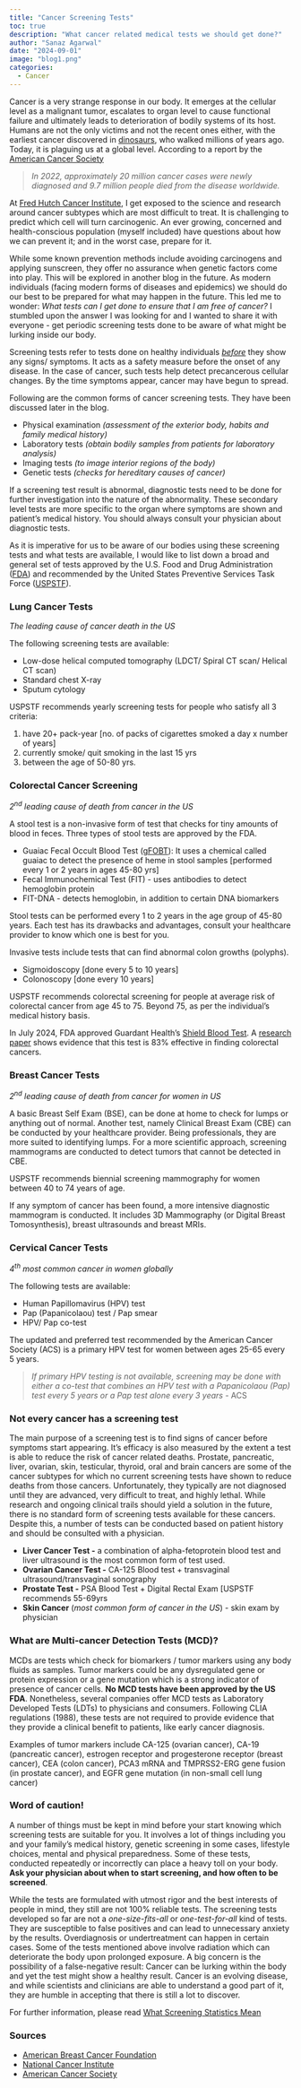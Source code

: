 ```yaml
---
title: "Cancer Screening Tests"
toc: true
description: "What cancer related medical tests we should get done?"
author: "Sanaz Agarwal"
date: "2024-09-01"
image: "blog1.png"
categories:
  - Cancer
---
```


Cancer is a very strange response in our body. It emerges at the cellular level as a malignant tumor, escalates to organ level to cause functional failure and ultimately leads to deterioration of bodily systems of its host. Humans are not the only victims and not the recent ones either, with the earliest cancer discovered in [dinosaurs](https://www.thelancet.com/journals/lanonc/article/PIIS1470-2045(20)30171-6/abstract), who walked millions of years ago. Today, it is plaguing us at a global level. According to a report by the [American Cancer Society](https://www.cancer.org/content/dam/cancer-org/research/cancer-facts-and-statistics/global-cancer-facts-and-figures/global-cancer-facts-and-figures-2024.pdf)

> *In 2022, approximately 20 million cancer cases were newly diagnosed and 9.7 million people died from the disease worldwide.*

At [Fred Hutch Cancer Institute](https://www.fredhutch.org/en.html), I get exposed to the science and research around cancer subtypes which are most difficult to treat. It is challenging to predict which cell will turn carcinogenic. An ever growing, concerned and health-conscious population (myself included) have questions about how we can prevent it; and in the worst case, prepare for it.

While some known prevention methods include avoiding carcinogens and applying sunscreen, they offer no assurance when genetic factors come into play. This will be explored in another blog in the future. As modern individuals (facing modern forms of diseases and epidemics) we should do our best to be prepared for what may happen in the future. This led me to wonder: *What tests can I get done to ensure that I am free of cancer?* I stumbled upon the answer I was looking for and I wanted to share it with everyone - get periodic screening tests done to be aware of what might be lurking inside our body.

Screening tests refer to tests done on healthy individuals [*before*]{.underline} they show any signs/ symptoms. It acts as a safety measure before the onset of any disease. In the case of cancer, such tests help detect precancerous cellular changes. By the time symptoms appear, cancer may have begun to spread.

Following are the common forms of cancer screening tests. They have been discussed later in the blog.

-   Physical examination *(assessment of the exterior body, habits and family medical history)*
-   Laboratory tests *(obtain bodily samples from patients for laboratory analysis)*
-   Imaging tests *(to image interior regions of the body)*
-   Genetic tests *(checks for hereditary causes of cancer)*

If a screening test result is abnormal, diagnostic tests need to be done for further investigation into the nature of the abnormality. These secondary level tests are more specific to the organ where symptoms are shown and patient’s medical history. You should always consult your physician about diagnostic tests.

As it is imperative for us to be aware of our bodies using these screening tests and what tests are available, I would like to list down a broad and general set of tests approved by the U.S. Food and Drug Administration ([FDA](https://www.fda.gov/)) and recommended by the United States Preventive Services Task Force ([USPSTF](https://www.uspreventiveservicestaskforce.org)).

### Lung Cancer Tests

*The leading cause of cancer death in the US*

The following screening tests are available:

-   Low-dose helical computed tomography (LDCT/ Spiral CT scan/ Helical CT scan)
-   Standard chest X-ray
-   Sputum cytology

USPSTF recommends yearly screening tests for people who satisfy all 3 criteria:

1.  have 20+ pack-year \[no. of packs of cigarettes smoked a day x number of years\]
2.  currently smoke/ quit smoking in the last 15 yrs
3.  between the age of 50-80 yrs.

### Colorectal Cancer Screening

*2^nd^ leading cause of death from cancer in the US*

A stool test is a non-invasive form of test that checks for tiny amounts of blood in feces. Three types of stool tests are approved by the FDA.

-   Guaiac Fecal Occult Blood Test ([gFOBT](https://colorectalcancer.org/screening-prevention/screening-methods/other-screening-methods/guaiac-fecal-occult-blood-test)): It uses a chemical called guaiac to detect the presence of heme in stool samples \[performed every 1 or 2 years in ages 45-80 yrs\]
-   Fecal Immunochemical Test (FIT) - uses antibodies to detect hemoglobin protein
-   FIT-DNA - detects hemoglobin, in addition to certain DNA biomarkers

Stool tests can be performed every 1 to 2 years in the age group of 45-80 years. Each test has its drawbacks and advantages, consult your healthcare provider to know which one is best for you.

Invasive tests include tests that can find abnormal colon growths (polyphs).

-   Sigmoidoscopy \[done every 5 to 10 years\]
-   Colonoscopy \[done every 10 years\]

USPSTF recommends colorectal screening for people at average risk of colorectal cancer from age 45 to 75. Beyond 75, as per the individual’s medical history basis.

In July 2024, FDA approved Guardant Health’s [Shield Blood Test](https://shieldcancerscreen.com/). A [research paper](https://www.nejm.org/doi/full/10.1056/NEJMoa2304714) shows evidence that this test is 83% effective in finding colorectal cancers.

### Breast Cancer Tests

*2^nd^ leading cause of death from cancer for women in US*

A basic Breast Self Exam (BSE), can be done at home to check for lumps or anything out of normal. Another test, namely Clinical Breast Exam (CBE) can be conducted by your healthcare provider. Being professionals, they are more suited to identifying lumps. For a more scientific approach, screening mammograms are conducted to detect tumors that cannot be detected in CBE.

USPSTF recommends biennial screening mammography for women between 40 to 74 years of age.

If any symptom of cancer has been found, a more intensive diagnostic mammogram is conducted. It includes 3D Mammography (or Digital Breast Tomosynthesis), breast ultrasounds and breast MRIs.

### Cervical Cancer Tests

*4^th^ most common cancer in women globally*

The following tests are available:

-   Human Papillomavirus (HPV) test
-   Pap (Papanicolaou) test / Pap smear
-   HPV/ Pap co-test

The updated and preferred test recommended by the American Cancer Society (ACS) is a primary HPV test for women between ages 25-65 every 5 years.

> *If primary HPV testing is not available, screening may be done with either a co-test that combines an HPV test with a Papanicolaou (Pap) test every 5 years or a Pap test alone every 3 years* - ACS

### Not every cancer has a screening test

The main purpose of a screening test is to find signs of cancer before symptoms start appearing. It’s efficacy is also measured by the extent a test is able to reduce the risk of cancer related deaths. Prostate, pancreatic, liver, ovarian, skin, testicular, thyroid, oral and brain cancers are some of the cancer subtypes for which no current screening tests have shown to reduce deaths from those cancers. Unfortunately, they typically are not diagnosed until they are advanced, very difficult to treat, and highly lethal. While research and ongoing clinical trails should yield a solution in the future, there is no standard form of screening tests available for these cancers. Despite this, a number of tests can be conducted based on patient history and should be consulted with a physician.

-   **Liver Cancer Test -** a combination of alpha-fetoprotein blood test and liver ultrasound is the most common form of test used.
-   **Ovarian Cancer Test -** CA-125 Blood test + transvaginal ultrasound/transvaginal sonography
-   **Prostate Test -** PSA Blood Test + Digital Rectal Exam \[USPSTF recommends 55-69yrs
-   **Skin Cancer** (*most common form of cancer in the US*) - skin exam by physician

### What are Multi-cancer Detection Tests (MCD)?

MCDs are tests which check for biomarkers / tumor markers using any body fluids as samples. Tumor markers could be any dysregulated gene or protein expression or a gene mutation which is a strong indicator of presence of cancer cells. **No MCD tests have been approved by the US FDA**. Nonetheless, several companies offer MCD tests as Laboratory Developed Tests (LDTs) to physicians and consumers. Following CLIA regulations (1988), these tests are not required to provide evidence that they provide a clinical benefit to patients, like early cancer diagnosis.

Examples of tumor markers include CA-125 (ovarian cancer), CA-19 (pancreatic cancer), estrogen receptor and progesterone receptor (breast cancer), CEA (colon cancer), PCA3 mRNA and TMPRSS2-ERG gene fusion (in prostate cancer), and EGFR gene mutation (in non-small cell lung cancer)

### Word of caution!

A number of things must be kept in mind before your start knowing which screening tests are suitable for you. It involves a lot of things including you and your family’s medical history, genetic screening in some cases, lifestyle choices, mental and physical preparedness. Some of these tests, conducted repeatedly or incorrectly can place a heavy toll on your body. **Ask your physician about when to start screening, and how often to be screened**.

While the tests are formulated with utmost rigor and the best interests of people in mind, they still are not 100% reliable tests. The screening tests developed so far are not a *one-size-fits-all* or *one-test-for-all* kind of tests. They are susceptible to false positives and can lead to unnecessary anxiety by the results. Overdiagnosis or undertreatment can happen in certain cases. Some of the tests mentioned above involve radiation which can deteriorate the body upon prolonged exposure. A big concern is the possibility of a false-negative result: Cancer can be lurking within the body and yet the test might show a healthy result. Cancer is an evolving disease, and while scientists and clinicians are able to understand a good part of it, they are humble in accepting that there is still a lot to discover.

For further information, please read [What Screening Statistics Mean](https://www.cancer.gov/about-cancer/screening/research/what-screening-statistics-mean)

### Sources

-   [American Breast Cancer Foundation](https://www.abcf.org/)
-   [National Cancer Institute](https://www.cancer.gov/)
-   [American Cancer Society](https://www.cancer.org/cancer/cervical-cancer/detection-diagnosis-staging/cervical-cancer-screening-guidelines.html)
